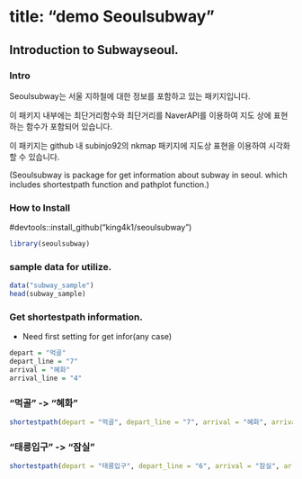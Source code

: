 # title: "demo Seoulsubway"

## Introduction to Subwayseoul.

### Intro

Seoulsubway는 서울 지하철에 대한 정보를 포함하고 있는 패키지입니다.

이 패키지 내부에는 최단거리함수와 최단거리를 NaverAPI를 이용하여 지도 상에 표현하는 함수가 포함되어 있습니다.

이 패키지는 github 내 subinjo92의 nkmap 패키지에 지도상 표현을 이용하여 시각화 할 수 있습니다.

(Seoulsubway is package for get information about subway in seoul. which includes shortestpath function and pathplot function.)


### How to Install
#devtools::install_github("king4k1/seoulsubway")
```r
library(seoulsubway)
```

### sample data for utilize.
```r
data("subway_sample")
head(subway_sample)
```

### Get shortestpath information.

* Need first setting for get infor(any case)
```r
depart = "먹골"
depart_line = "7"
arrival = "혜화"
arrival_line = "4"
```


### "먹골" -> "혜화"
```r
shortestpath(depart = "먹골", depart_line = "7", arrival = "혜화", arrival_line = "4")
```

### "태릉입구" -> "잠실"
```r
shortestpath(depart = "태릉입구", depart_line = "6", arrival = "잠실", arrival_line = "2")
```
